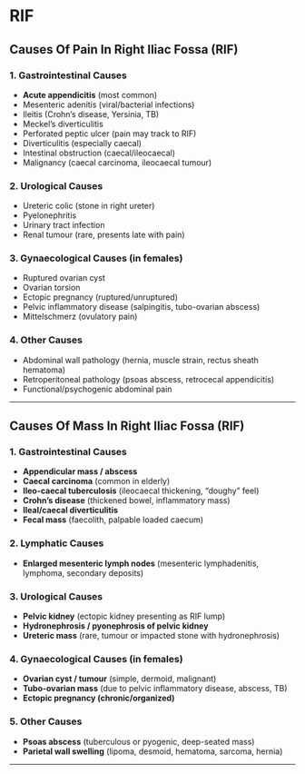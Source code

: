 # RIF

## Causes Of Pain In Right Iliac Fossa (RIF)

### 1. Gastrointestinal Causes

- **Acute appendicitis** (most common)
- Mesenteric adenitis (viral/bacterial infections)
- Ileitis (Crohn’s disease, Yersinia, TB)
- Meckel’s diverticulitis
- Perforated peptic ulcer (pain may track to RIF)
- Diverticulitis (especially caecal)
- Intestinal obstruction (caecal/ileocaecal)
- Malignancy (caecal carcinoma, ileocaecal tumour)

### 2. Urological Causes

- Ureteric colic (stone in right ureter)
- Pyelonephritis
- Urinary tract infection
- Renal tumour (rare, presents late with pain)

### 3. Gynaecological Causes (in females)

- Ruptured ovarian cyst
- Ovarian torsion
- Ectopic pregnancy (ruptured/unruptured)
- Pelvic inflammatory disease (salpingitis, tubo-ovarian abscess)
- Mittelschmerz (ovulatory pain)

### 4. Other Causes

- Abdominal wall pathology (hernia, muscle strain, rectus sheath hematoma)
- Retroperitoneal pathology (psoas abscess, retrocecal appendicitis)
- Functional/psychogenic abdominal pain

---

## Causes Of Mass In Right Iliac Fossa (RIF)

### 1. Gastrointestinal Causes

- **Appendicular mass / abscess**
- **Caecal carcinoma** (common in elderly)
- **Ileo-caecal tuberculosis** (ileocaecal thickening, “doughy” feel)
- **Crohn’s disease** (thickened bowel, inflammatory mass)
- **Ileal/caecal diverticulitis**
- **Fecal mass** (faecolith, palpable loaded caecum)

### 2. Lymphatic Causes

- **Enlarged mesenteric lymph nodes** (mesenteric lymphadenitis, lymphoma, secondary deposits)

### 3. Urological Causes

- **Pelvic kidney** (ectopic kidney presenting as RIF lump)
- **Hydronephrosis / pyonephrosis of pelvic kidney**
- **Ureteric mass** (rare, tumour or impacted stone with hydronephrosis)

### 4. Gynaecological Causes (in females)

- **Ovarian cyst / tumour** (simple, dermoid, malignant)
- **Tubo-ovarian mass** (due to pelvic inflammatory disease, abscess, TB)
- **Ectopic pregnancy (chronic/organized)**

### 5. Other Causes

- **Psoas abscess** (tuberculous or pyogenic, deep-seated mass)
- **Parietal wall swelling** (lipoma, desmoid, hematoma, sarcoma, hernia)

---
